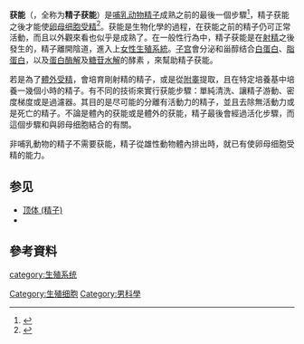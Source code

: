 '''获能'''（{{lang-en|Capacitation}}，全称为'''精子获能'''）是[[哺乳动物|哺乳动物]][[精子|精子]]成熟之前的最後一個步驟<ref>{{cite book |first = Martin H. |last = Johnson |name-list-format = vanc |title=Essential reproduction |location = Malden Massachusetts |publisher=Blackwell Scientific Publications |isbn = 978-1-4051-1866-8 |edition=6th |date = 2007 |pages = 177–178 }}</ref>，精子获能之後才能使[[卵母细胞|卵母细胞]][[受精|受精]]<ref>{{cite journal | vauthors = Lozano GM, Bejarano I, Espino J, González D, Ortiz A, García JF, Rodríguez AB, Pariente JA |title = Density gradient capacitation is the most suitable method to improve fertilization and to reduce DNA fragmentation positive spermatozoa of infertile men |journal = Anatolian Journal of Obstetrics & Gynecology |volume=3 |issue=1 |pages = 1–7 |date=2009 | url = https://www.researchgate.net/publication/259983025 }}</ref>。获能是生物化學的過程，在获能之前的精子仍可正常活動，而且以外觀來看也似乎是成熟了。在一般性行為中，精子获能是在[[射精|射精]]之後發生的，精子離開陰道，進入上[[女性生殖系統|女性生殖系統]]。[[子宫|子宫]]會分泌和甾醇结合[[白蛋白|白蛋白]]、[[脂蛋白|脂蛋白]]，以及[[蛋白酶解|蛋白酶解]]及[[糖苷水解酶|糖苷水解]]的酵素<!--（如[[肝素|肝素]]）-->，來幫助精子获能。

若是為了[[體外受精|體外受精]]，會培育剛射精的精子，或是從[[附睾|附睾]]提取，且在特定培養基中培養一幾個小時的精子。有不同的技術來實行获能步驟：單純清洗、讓精子游動、密度梯度或是過濾器。其目的是尽可能的分離有活動力的精子，並且去除無活動力或是死亡的精子。不論是體內的获能或是體外的获能，精子最後會經過活化步驟，而這個步驟和與卵母细胞結合的{{le|頂體反應|acrosome reaction}}有關。

非哺乳動物的精子不需要获能，精子從雄性動物體內排出時，就已有使卵母细胞受精的能力。

==参见==
*[[顶体_(精子)|顶体 (精子)]]
*{{le|皮質反應|Cortical reaction}}
==參考資料==
{{reflist}}

{{遗传学小作品}}

[[category:生殖系统|category:生殖系统]]
[[Category:生殖细胞|Category:生殖细胞]]
[[Category:男科學|Category:男科學]]